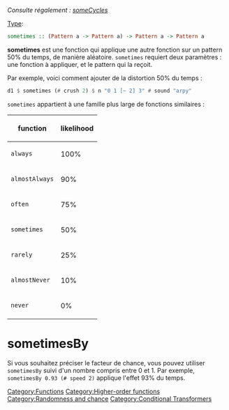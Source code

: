 <languages/>
{{DISPLAYTITLE:sometimes}} 
''Consulte régalement : [[someCycles]]''

[[Type signature|Type]]: <syntaxhighlight lang="haskell" inline>sometimes :: (Pattern a -> Pattern a) -> Pattern a -> Pattern a</syntaxhighlight>

'''sometimes''' est une fonction qui applique une autre fonction sur un pattern 50% du temps, de manière aléatoire. <code>sometimes</code> requiert deux paramètres : une fonction à appliquer, et le pattern qui la reçoit. 

Par exemple, voici comment ajouter de la distortion 50% du temps :

<syntaxhighlight lang="haskell">
d1 $ sometimes (# crush 2) $ n "0 1 [~ 2] 3" # sound "arpy"
</syntaxhighlight>

<code>sometimes</code> appartient à une famille plus large de fonctions similaires :

{| class="wikitable"
|-
! function !! likelihood
|-
| <syntaxhighlight lang="haskell" inline>always</syntaxhighlight> || 100%
|-
| <syntaxhighlight lang="haskell" inline>almostAlways</syntaxhighlight> || 90%
|-
| <syntaxhighlight lang="haskell" inline>often</syntaxhighlight> || 75%
|-
| <syntaxhighlight lang="haskell" inline>sometimes</syntaxhighlight> || 50%
|-
| <syntaxhighlight lang="haskell" inline>rarely</syntaxhighlight> || 25%
|-
| <syntaxhighlight lang="haskell" inline>almostNever</syntaxhighlight> || 10%
|-
| <syntaxhighlight lang="haskell" inline>never</syntaxhighlight> || 0%
|}

= sometimesBy =

Si vous souhaitez préciser le facteur de chance, vous pouvez utiliser <code>sometimesBy</code> suivi d'un nombre compris entre 0 et 1. Par exemple, <code>sometimesBy 0.93 (# speed 2)</code> applique l'effet 93% du temps.


[[Category:Functions]] [[Category:Higher-order functions]] [[Category:Randomness and chance]] [[Category:Conditional Transformers]]